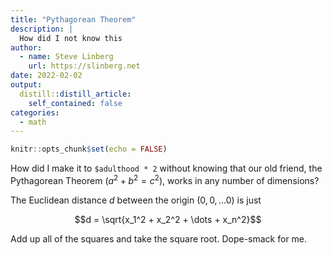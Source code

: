 ```yaml
---
title: "Pythagorean Theorem"
description: |
  How did I not know this
author:
  - name: Steve Linberg
    url: https://slinberg.net
date: 2022-02-02
output:
  distill::distill_article:
    self_contained: false
categories:
  - math
---
```



```r
knitr::opts_chunk$set(echo = FALSE)
```

How did I make it to `$adulthood * 2` without knowing that our old friend, the Pythagorean Theorem ($a^2 + b^2 = c^2$), works in any number of dimensions?

The Euclidean distance $d$ between the origin ($0, 0, \dots 0$) is just

$$d = \sqrt{x_1^2 + x_2^2 + \dots + x_n^2}$$

Add up all of the squares and take the square root. Dope-smack for me.